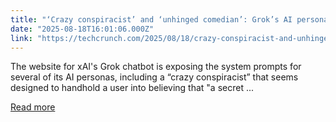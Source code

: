 ```yaml
---
title: "‘Crazy conspiracist’ and ‘unhinged comedian’: Grok’s AI persona prompts exposed"
date: "2025-08-18T16:01:06.000Z"
link: "https://techcrunch.com/2025/08/18/crazy-conspiracist-and-unhinged-comedian-groks-ai-persona-prompts-exposed/"
---
```


The website for xAI's Grok chatbot is exposing the system prompts for several of its AI personas, including a “crazy conspiracist” that seems designed to handhold a user into believing that "a secret ...

[Read more](https://techcrunch.com/2025/08/18/crazy-conspiracist-and-unhinged-comedian-groks-ai-persona-prompts-exposed/)

